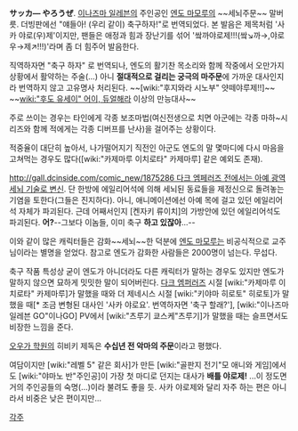 '''サッカ― やろうぜ'''.
[[이나즈마 일레븐]]의 주인공인 [[엔도 마모루]]의 ~~세뇌주문~~ 말버릇. 더빙판에선 "얘들아! (우리 같이) 축구하자!"로 번역되었다. 본 발음은 제목처럼 '사카 야로(우)제'이지만, 팬들은 애정과 힘과 장난기를 섞어 '쌐까야로제!!!(쌐↘까→,야로우→제↗!!!)'라며 좀 더 힘주어 발음한다.

직역하자면 "축구 하자" 로 번역되나, 엔도의 활기찬 목소리와 함께 작중에서 오만가지 상황에서 활약하는 주술(…) 아니 '''절대적으로 걸리는 궁극의 마주문'''에 가까운 대사인지라 번역하지 않고 고유명사 처리된다. ~~[wiki:"후지와라 시노부" 얏떼야루제!!]~~
~~[[wiki:"후도 유세이" 어이, 듀얼해라]] 이상의 만능대사~~

주로 쓰이는 경우는 타인에게 각종 보조마법(여신전생으로 치면 아군에는 각종 마하~시리즈와 함께 적에게는 각종 디버프를 난사)을 걸어주는 상황이다.

적중율이 대단히 높아서, 나가떨어지기 직전인 아군도 엔도의 말 몇마디에 다시 마음을 고쳐먹는 경우도 많다([wiki:"카제마루 이치로타" 카제마루] 같은 예외도 존재). 

[[http://gall.dcinside.com/comic_new/1875286 다크 엠페러즈 전에서는 아예 광역세뇌 기술로 변신]]. 단 한방에 에일리어석에 의해 세뇌된 동료들을 제정신으로 돌려놓는 기염을 토한다(그들은 진지하다). 아니, 애니메이션에선 아예 목에 걸고 있던 에일리어석 자체가 파괴된다. 근데 어째서인지 [켄자키 류이치]의 가방안에 있던 에일리어석도 파괴된다. '''어?'''--그보다 이놈들, 이미 축구 '''하고 있잖아'''...--

이와 같이 많은 캐릭터들은 감화~~세뇌~~한 덕분에 [[엔도 마모루]]는 비공식적으로 교주님이라는 별명을 얻었다. 참고로 엔도가 감화한 사람들은 2000명이 넘는다. 무섭다.

축구 작품 특성상 굳이 엔도가 아니더라도 다른 캐릭터가 말하는 경우도 있지만 엔도가 말하지 않으면 묘하게 밋밋한 말이 되어버린다. [[다크 엠퍼러즈]] 시절 [wiki:"카제마루 이치로타" 카제마루]가 말했을 때와 더 제네시스 시절 [wiki:"키야마 히로토" 히로토]가 말했을 때[* 조금 변형된 대사인 '사카 야로요'. 번역하자면 '축구 할래?'], [wiki:"이나즈마 일레븐 GO"이나GO] PV에서 [wiki:"츠루기 쿄스케"츠루기]가 말했을 때는 슬프면서도 비장한 느낌을 준다.

[[오우가 학원]]의 히비키 제독은 '''수십년 전 악마의 주문'''이라고 평했다.

여담이지만 [wiki:"레벨 5" 같은 회사]가 만든 [wiki:"골판지 전기"모 애니와 게임]에서도 [wiki:"야마노 반"주인공]이 가장 첫 마디로 던지는 대사가 '''배틀 야로제!''' ...이 정도면 거의 주인공들의 숙명(...)이라 불려도 좋을 듯. 사카 야로제와 달리 자주 하는 편은 아니라서 비중은 낮은 편이지만...

[[각주]]
